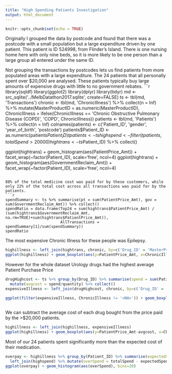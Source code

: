 ```yaml
---
title: "High Spending Patients Investigation"
output: html_document
---
```


```r
knitr::opts_chunk$set(echo = TRUE)
```

Originally I grouped the data by postcode and found that there was a postcode with a small population but a large expenditure driven by one patient. This patient is ID 524998, from Flinder's Island. There is one nursing home here with only nine beds, so it is more likely to be one person than a large group all entered under the same ID.

Not grouping the transactions by postcodes lets us find patients from more populated areas with a large expenditure. The 24 patients that all personally spent over $20,000 are analysed. These patients typically buy large amounts of expensive drugs with little to no government rebates.
```r
library(sqldf)
library(ggplot2)
library(dplyr)
library(tidyr)
md <- src_sqlite('../MelbDatathon2017.sqlite', create=FALSE)
ts <- tbl(md, 'Transactions')
chronic <- tbl(md, 'ChronicIllness') %>% collect(n = Inf) %>% mutate(MasterProductID = as.numeric(MasterProductID),
                    ChronicIllness = ifelse(ChronicIllness == 'Chronic Obstructive Pulmonary Disease (COPD)', 'COPD', ChronicIllness))
patients <- tbl(md, 'Patients') %>% collect(n = Inf)
colnames(patients) <- c('Patient_ID', 'gender', 'year_of_birth', 'postcode')
patients$Patient_ID <- as.numeric(patients$Patient_ID)
tpatients <- ts %>% group_by(Patient_ID) %>% summarise(purchases=n(), totalSpend=sum(PatientPrice_Amt)) %>% collect()
highspend <- filter(tpatients, totalSpend > 20000)
hightrans <- ts %>% filter(Patient_ID %in% highspend$Patient_ID) %>% collect()

ggplot(hightrans) + geom_histogram(aes(PatientPrice_Amt)) + facet_wrap(~factor(Patient_ID), scale='free', ncol=4) 
ggplot(hightrans) + geom_histogram(aes(GovernmentReclaim_Amt)) + facet_wrap(~factor(Patient_ID), scale='free', ncol=4) 
```

88% of the total medicine cost was paid for by these customers, while only 22% of the total cost across all transactions was paid for by the patients.
```r
spendSummary <- ts %>% summarise(pt = sum(PatientPrice_Amt), gov = sum(GovernmentReclaim_Amt)) %>% collect()
spendRatio = data.frame(Top24 = sum(hightrans$PatientPrice_Amt) / (sum(hightrans$GovernmentReclaim_Amt, na.rm=TRUE)+sum(hightrans$PatientPrice_Amt)), 
                        AllTransactions = spendSummary[1]/sum(spendSummary))
spendRatio
```

The most expensive Chronic Illness for these people was Epilepsy.

```r
highillness <- left_join(hightrans, chronic, by=c('Drug_ID' = 'MasterProductID'))
ggplot(highillness) + geom_boxplot(aes(y=PatientPrice_Amt, x=ChronicIllness)) + theme(axis.text.x = element_text(angle = 90, hjust = 1))
```

However for the whole dataset Urology drugs had the highest average Patient Purchase Price
```r
drugHighcost <- ts %>% group_by(Drug_ID) %>% summarise(spend = sum(PatientPrice_Amt), quantity=n()) %>% 
  mutate(avgcost = spend/quantity) %>% collect()
expensiveIllness <- left_join(drugHighcost, chronic, by=c('Drug_ID' = 'MasterProductID'))

ggplot(filter(expensiveIllness, ChronicIllness != '<NA>')) + geom_boxplot(aes(x=ChronicIllness, y=avgcost)) + theme(axis.text.x = element_text(angle = 90, hjust = 1))
  
```

We can subtract the average cost of each drug bought from the price paid by the >$20,000 patients.
```r
highillness <- left_join(highillness, expensiveIllness)
ggplot(highillness) + geom_boxplot(aes(y=PatientPrice_Amt-avgcost, x=ChronicIllness)) + theme(axis.text.x = element_text(angle = 90, hjust = 1))
```

Most of our 24 patients spent significantly more than the expected cost of their medication. 
```r
overpay <- highillness %>% group_by(Patient_ID) %>% summarise(expectedSpend = sum(avgcost)) %>% 
  left_join(highspend) %>% mutate(overSpend = totalSpend - expectedSpend) %>% select(-purchases)
ggplot(overpay) + geom_histogram(aes(overSpend), bins=20)

```

